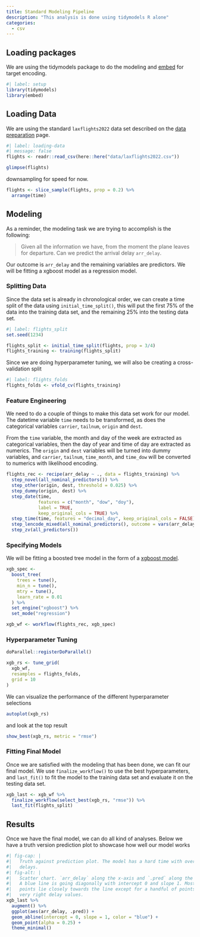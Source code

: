 ```yaml
---
title: Standard Modeling Pipeline
description: "This analysis is done using tidymodels R alone"
categories:
  - csv
---
```


## Loading packages

We are using the tidymodels package to do the modeling and [embed](https://embed.tidymodels.org/) for target encoding.

```r
#| label: setup
library(tidymodels)
library(embed)
```

## Loading Data

We are using the standard `laxflights2022` data set described on the [data preparation](../../data-prep.qmd) page.

```r
#| label: loading-data
#| message: false
flights <- readr::read_csv(here::here("data/laxflights2022.csv"))

glimpse(flights)
```

downsampling for speed for now.

```r
flights <- slice_sample(flights, prop = 0.2) %>%
  arrange(time)
```

## Modeling

As a reminder, the modeling task we are trying to accomplish is the following:

> Given all the information we have, from the moment the plane leaves for departure. Can we predict the arrival delay `arr_delay`.

Our outcome is `arr_delay` and the remaining variables are predictors. We will be fitting a xgboost model as a regression model.

### Splitting Data

Since the data set is already in chronological order, we can create a time split of the data using `initial_time_split()`, this will put the first 75% of the data into the training data set, and the remaining 25% into the testing data set. 

```r
#| label: flights_split
set.seed(1234)

flights_split <- initial_time_split(flights, prop = 3/4)
flights_training <- training(flights_split)
```

Since we are doing hyperparameter tuning, we will also be creating a cross-validation split

```r
#| label: flights_folds
flights_folds <- vfold_cv(flights_training)
```

### Feature Engineering

We need to do a couple of things to make this data set work for our model. The datetime variable `time` needs to be transformed, as does the categorical variables `carrier`, `tailnum`, `origin` and `dest`.

From the `time` variable, the month and day of the week are extracted as categorical variables, then the day of year and time of day are extracted as numerics. The `origin` and `dest` variables will be turned into dummy variables, and `carrier`, `tailnum`, `time_month`, and `time_dow` will be converted to numerics with likelihood encoding.

```r
flights_rec <- recipe(arr_delay ~ ., data = flights_training) %>%
  step_novel(all_nominal_predictors()) %>%
  step_other(origin, dest, threshold = 0.025) %>%
  step_dummy(origin, dest) %>%
  step_date(time, 
            features = c("month", "dow", "doy"), 
            label = TRUE, 
            keep_original_cols = TRUE) %>%
  step_time(time, features = "decimal_day", keep_original_cols = FALSE) %>%
  step_lencode_mixed(all_nominal_predictors(), outcome = vars(arr_delay)) %>%
  step_zv(all_predictors())
```

### Specifying Models

We will be fitting a boosted tree model in the form of a [xgboost model](https://parsnip.tidymodels.org/reference/details_boost_tree_xgboost.html).

```r
xgb_spec <-
  boost_tree(
    trees = tune(),
    min_n = tune(),
    mtry = tune(),
    learn_rate = 0.01
  ) %>%
  set_engine("xgboost") %>%
  set_mode("regression")

```

```r
xgb_wf <- workflow(flights_rec, xgb_spec)
```


### Hyperparameter Tuning

```r
doParallel::registerDoParallel()

xgb_rs <- tune_grid(
  xgb_wf,
  resamples = flights_folds,
  grid = 10
)
```

We can visualize the performance of the different hyperparameter selections

```r
autoplot(xgb_rs)
```

and look at the top result

```r
show_best(xgb_rs, metric = "rmse")
```

### Fitting Final Model

Once we are satisfied with the modeling that has been done, we can fit our final model. We use `finalize_workflow()` to use the best hyperparameters, and `last_fit()` to fit the model to the training data set and evaluate it on the testing data set.

```r
xgb_last <- xgb_wf %>%
  finalize_workflow(select_best(xgb_rs, "rmse")) %>%
  last_fit(flights_split)
```

## Results

Once we have the final model, we can do all kind of analyses. Below we have a truth version prediction plot to showcase how well our model works

```r
#| fig-cap: |
#|   Truth against prediction plot. The model has a hard time with overly long 
#|   delays. 
#| fig-alt: |
#|   Scatter chart. `arr_delay` along the x-axis and `.pred` along the y-axis.
#|   A blue line is going diagonally with intercept 0 and slope 1. Most of the
#|   points lie closely towards the line except for a handful of points with 
#|   very right delay values.
xgb_last %>%
  augment() %>%
  ggplot(aes(arr_delay, .pred)) +
  geom_abline(intercept = 0, slope = 1, color = "blue") +
  geom_point(alpha = 0.25) +
  theme_minimal()
```
